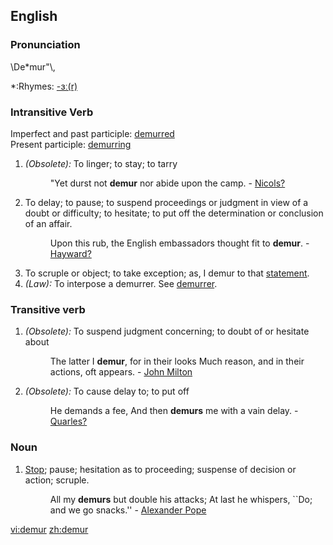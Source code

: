 ==English==
===Pronunciation===
\De*mur"\,
*:Rhymes: [[Rhymes:English:-ɜː(r)|-ɜː(r)]]
{{pronstub}}

===Intransitive Verb===
Imperfect and past participle: [[demurred]] <br>
Present participle: [[demurring]]

#''(Obsolete):'' To linger; to stay; to tarry
#:"Yet durst not '''demur''' nor abide upon the camp. - [[Nicols?]]                                              
#To delay; to pause; to suspend proceedings or judgment in view of a doubt or difficulty; to hesitate; to put off the determination or conclusion of an affair.
#:Upon this rub, the English embassadors thought fit to '''demur'''. - [[Hayward?]]
#To scruple or object; to take exception; as, I demur to that [[statement]].
#''(Law):'' To interpose a demurrer. See [[demurrer]].

===Transitive verb===
#''(Obsolete):'' To suspend judgment concerning; to doubt of or hesitate about
#:The latter I '''demur''', for in their looks Much reason, and in their actions, oft appears. - [[w:John Milton|John Milton]]
#''(Obsolete):'' To cause delay to; to put off
#:He demands a fee, And then '''demurs''' me with a vain delay. - [[Quarles?]]

===Noun===
#[[Stop]]; pause; hesitation as to proceeding; suspense of decision or action; scruple.
#:All my '''demurs''' but double his attacks; At last he whispers, ``Do; and we go snacks.'' - [[w:Alexander Pope|Alexander Pope]]

[[vi:demur]]
[[zh:demur]]